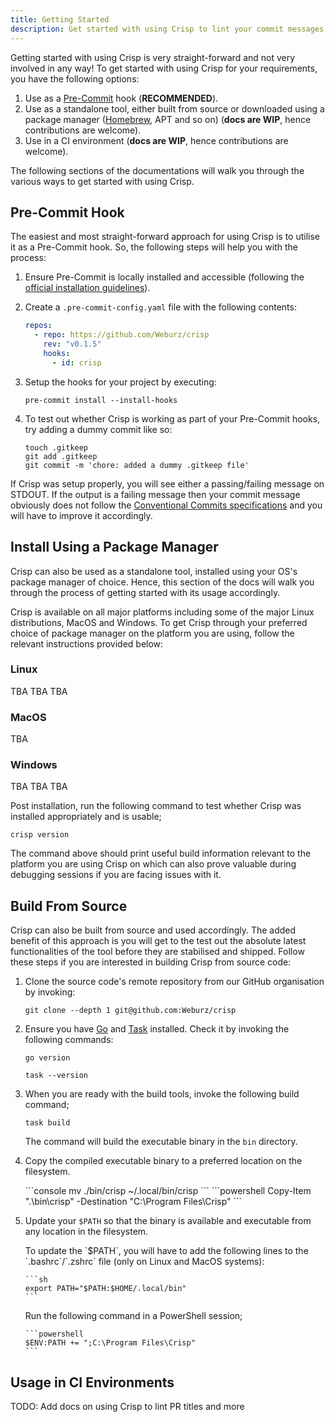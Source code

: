 ```yaml
---
title: Getting Started
description: Get started with using Crisp to lint your commit messages.
---
```


Getting started with using Crisp is very straight-forward and not very involved
in any way! To get started with using Crisp for your requirements, you have the
following options:

1. Use as a [Pre-Commit](https://pre-commit.com) hook (**RECOMMENDED**).
2. Use as a standalone tool, either built from source or downloaded using a
   package manager ([Homebrew](https://brew.sh), APT and so on) (**docs are
   WIP**, hence contributions are welcome).
3. Use in a CI environment (**docs are WIP**, hence contributions are welcome).

The following sections of the documentations will walk you through the various
ways to get started with using Crisp.

## Pre-Commit Hook

The easiest and most straight-forward approach for using Crisp is to utilise it
as a Pre-Commit hook. So, the following steps will help you with the process:

1. Ensure Pre-Commit is locally installed and accessible (following the
   [official installation guidelines](https://pre-commit.com#installation)).

2. Create a `.pre-commit-config.yaml` file with the following contents:

   ```yaml
   repos:
     - repo: https://github.com/Weburz/crisp
       rev: "v0.1.5"
       hooks:
         - id: crisp
   ```

3. Setup the hooks for your project by executing:

   ```console
   pre-commit install --install-hooks
   ```

4. To test out whether Crisp is working as part of your Pre-Commit hooks, try
   adding a dummy commit like so:

   ```console
   touch .gitkeep
   git add .gitkeep
   git commit -m 'chore: added a dummy .gitkeep file'
   ```

If Crisp was setup properly, you will see either a passing/failing message on
STDOUT. If the output is a failing message then your commit message obviously
does not follow the
[Conventional Commits specifications](https://conventionalcommits.org) and you
will have to improve it accordingly.

## Install Using a Package Manager

Crisp can also be used as a standalone tool, installed using your OS's package
manager of choice. Hence, this section of the docs will walk you through the
process of getting started with its usage accordingly.

Crisp is available on all major platforms including some of the major Linux
distributions, MacOS and Windows. To get Crisp through your preferred choice of
package manager on the platform you are using, follow the relevant instructions
provided below:

### Linux

<Tabs>
  <TabItem label="Debian/Ubuntu">
    TBA
  </TabItem>
<TabItem label="Arch Linux (AUR)">
    TBA
  </TabItem><TabItem label="Fedora, RHEL, CentOS">
    TBA
  </TabItem>
</Tabs>

### MacOS

TBA

### Windows

<Tabs>
  <TabItem label="Winget">
    TBA
  </TabItem>
<TabItem label="Scoop">
    TBA
  </TabItem><TabItem label="Chocolatey">
    TBA
  </TabItem>
</Tabs>

Post installation, run the following command to test whether Crisp was installed
appropriately and is usable;

```console
crisp version
```

The command above should print useful build information relevant to the platform
you are using Crisp on which can also prove valuable during debugging sessions
if you are facing issues with it.

## Build From Source

Crisp can also be built from source and used accordingly. The added benefit of
this approach is you will get to the test out the absolute latest
functionalities of the tool before they are stabilised and shipped. Follow these
steps if you are interested in building Crisp from source code:

1. Clone the source code's remote repository from our GitHub organisation by
   invoking:

   ```console
   git clone --depth 1 git@github.com:Weburz/crisp
   ```

2. Ensure you have [Go](https://go.dev) and [Task](https://taskfile.dev)
   installed. Check it by invoking the following commands:

   ```console
   go version
   ```

   ```console
   task --version
   ```

3. When you are ready with the build tools, invoke the following build command;

   ```console
   task build
   ```

   The command will build the executable binary in the `bin` directory.

4. Copy the compiled executable binary to a preferred location on the filesystem.

   <Tabs>
     <TabItem label="Linux/MacOS">
       ```console
       mv ./bin/crisp ~/.local/bin/crisp
       ```
     </TabItem>
     <TabItem label="Windows">
       ```powershell
       Copy-Item ".\bin\crisp" -Destination "C:\Program Files\Crisp"
       ```
     </TabItem>
   </Tabs>

5. Update your `$PATH` so that the binary is available and executable from any
   location in the filesystem.

   <Tabs>
     <TabItem label="Linux/MacOS">
       To update the `$PATH`, you will have to add the following lines to the
       `.bashrc`/`.zshrc` file (only on Linux and MacOS systems):

       ```sh
       export PATH="$PATH:$HOME/.local/bin"
       ```
     </TabItem>
      <TabItem label="Windows">
       Run the following command in a PowerShell session;

       ```powershell
       $ENV:PATH += ";C:\Program Files\Crisp"
       ```
      </TabItem>
   </Tabs>

## Usage in CI Environments

TODO: Add docs on using Crisp to lint PR titles and more
